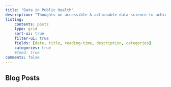 ```yaml
---
title: "Data in Public Health"
description: "Thoughts on accessible & actionable data science to achieve health equity"
listing: 
    contents: posts
    type: grid
    sort-ui: true
    filter-ui: true
    fields: [date, title, reading-time, description, categories]
    categories: true
    #feed: true
comments: false
---
```


## Blog Posts
